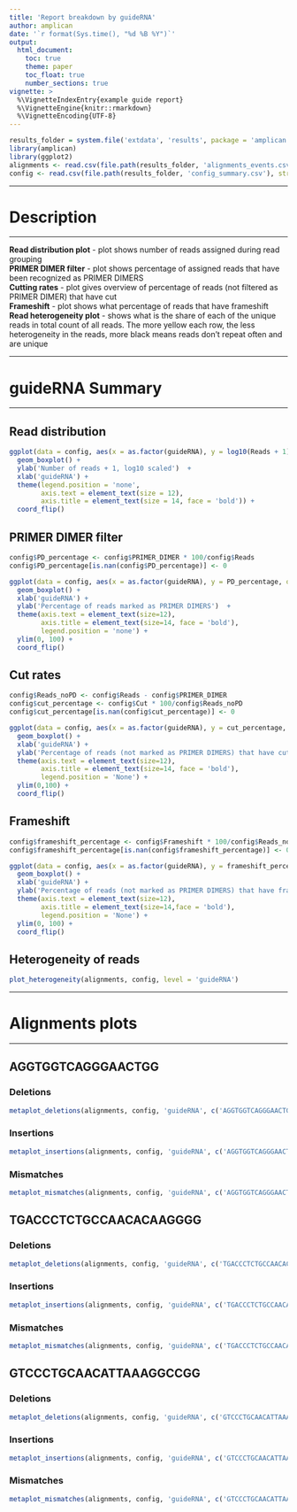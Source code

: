```yaml
---
title: 'Report breakdown by guideRNA'
author: amplican
date: '`r format(Sys.time(), "%d %B %Y")`'
output:
  html_document:
    toc: true
    theme: paper
    toc_float: true
    number_sections: true
vignette: >
  %\VignetteIndexEntry{example guide report}
  %\VignetteEngine{knitr::rmarkdown}
  %\VignetteEncoding{UTF-8}
---
```


```r
results_folder = system.file('extdata', 'results', package = 'amplican')
library(amplican)
library(ggplot2)
alignments <- read.csv(file.path(results_folder, 'alignments_events.csv'), stringsAsFactors = FALSE)
config <- read.csv(file.path(results_folder, 'config_summary.csv'), stringsAsFactors = FALSE)
```

***

# Description  

***

**Read distribution plot** - plot shows number of reads assigned during read grouping  
**PRIMER DIMER filter** - plot shows percentage of assigned reads that have been recognized as PRIMER DIMERS  
**Cutting rates** - plot gives overview of percentage of reads (not filtered as PRIMER DIMER) that have cut  
**Frameshift** - plot shows what percentage of reads that have frameshift  
**Read heterogeneity plot** - shows what is the share of each of the unique reads in total count of all reads. The more yellow each row, the less heterogeneity in the reads, more black means reads don't repeat often and are unique  


***

# guideRNA Summary  

***

## Read distribution  

```r
ggplot(data = config, aes(x = as.factor(guideRNA), y = log10(Reads + 1), order = guideRNA, fill = guideRNA)) +
  geom_boxplot() +
  ylab('Number of reads + 1, log10 scaled')  +
  xlab('guideRNA') + 
  theme(legend.position = 'none',
        axis.text = element_text(size = 12),
        axis.title = element_text(size = 14, face = 'bold')) +
  coord_flip()
```

## PRIMER DIMER filter  

```r
config$PD_percentage <- config$PRIMER_DIMER * 100/config$Reads
config$PD_percentage[is.nan(config$PD_percentage)] <- 0

ggplot(data = config, aes(x = as.factor(guideRNA), y = PD_percentage, order = guideRNA, fill = guideRNA)) +
  geom_boxplot() +
  xlab('guideRNA') + 
  ylab('Percentage of reads marked as PRIMER DIMERS')  +
  theme(axis.text = element_text(size=12),
        axis.title = element_text(size=14, face = 'bold'),
        legend.position = 'none') +
  ylim(0, 100) + 
  coord_flip()
``` 

## Cut rates  

```r
config$Reads_noPD <- config$Reads - config$PRIMER_DIMER
config$cut_percentage <- config$Cut * 100/config$Reads_noPD
config$cut_percentage[is.nan(config$cut_percentage)] <- 0  

ggplot(data = config, aes(x = as.factor(guideRNA), y = cut_percentage, order = guideRNA, fill = guideRNA)) +
  geom_boxplot() +
  xlab('guideRNA') + 
  ylab('Percentage of reads (not marked as PRIMER DIMERS) that have cut site')  +
  theme(axis.text = element_text(size=12),
        axis.title = element_text(size=14, face = 'bold'),
        legend.position = 'None') +
  ylim(0,100) + 
  coord_flip()
``` 

## Frameshift  
```r
config$frameshift_percentage <- config$Frameshift * 100/config$Reads_noPD
config$frameshift_percentage[is.nan(config$frameshift_percentage)] <- 0  

ggplot(data = config, aes(x = as.factor(guideRNA), y = frameshift_percentage, order = guideRNA, fill = guideRNA)) +
  geom_boxplot() +
  xlab('guideRNA') + 
  ylab('Percentage of reads (not marked as PRIMER DIMERS) that have frameshift')  +
  theme(axis.text = element_text(size=12),
        axis.title = element_text(size=14,face = 'bold'),
        legend.position = 'None') +
  ylim(0, 100) + 
  coord_flip()
``` 

## Heterogeneity of reads  

```r
plot_heterogeneity(alignments, config, level = 'guideRNA')
``` 

***

# Alignments plots  

***

## AGGTGGTCAGGGAACTGG  

### Deletions  

```r
metaplot_deletions(alignments, config, 'guideRNA', c('AGGTGGTCAGGGAACTGG'))
```  

### Insertions  

```r
metaplot_insertions(alignments, config, 'guideRNA', c('AGGTGGTCAGGGAACTGG'))
```  

### Mismatches  

```r
metaplot_mismatches(alignments, config, 'guideRNA', c('AGGTGGTCAGGGAACTGG'))
```  

## TGACCCTCTGCCAACACAAGGGG  

### Deletions  

```r
metaplot_deletions(alignments, config, 'guideRNA', c('TGACCCTCTGCCAACACAAGGGG'))
```  

### Insertions  

```r
metaplot_insertions(alignments, config, 'guideRNA', c('TGACCCTCTGCCAACACAAGGGG'))
```  

### Mismatches  

```r
metaplot_mismatches(alignments, config, 'guideRNA', c('TGACCCTCTGCCAACACAAGGGG'))
```  

## GTCCCTGCAACATTAAAGGCCGG  

### Deletions  

```r
metaplot_deletions(alignments, config, 'guideRNA', c('GTCCCTGCAACATTAAAGGCCGG'))
```  

### Insertions  

```r
metaplot_insertions(alignments, config, 'guideRNA', c('GTCCCTGCAACATTAAAGGCCGG'))
```  

### Mismatches  

```r
metaplot_mismatches(alignments, config, 'guideRNA', c('GTCCCTGCAACATTAAAGGCCGG'))
```  

